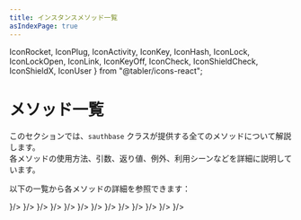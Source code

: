 ```yaml
---
title: インスタンスメソッド一覧
asIndexPage: true
---
```


  IconRocket,
  IconPlug,
  IconActivity,
  IconKey,
  IconHash,
  IconLock,
  IconLockOpen,
  IconLink,
  IconKeyOff,
  IconCheck,
  IconShieldCheck,
  IconShieldX,
  IconUser
} from "@tabler/icons-react";

# メソッド一覧

このセクションでは、`sauthbase` クラスが提供する全てのメソッドについて解説します。  
各メソッドの使用方法、引数、返り値、例外、利用シーンなどを詳細に説明しています。

以下の一覧から各メソッドの詳細を参照できます：

<Cards>
  <Cards.Card href="/docs/api-reference/methods/init" title="init" icon={<IconRocket />}/>
  <Cards.Card href="/docs/api-reference/methods/use" title="use" icon={<IconPlug />}/>
  <Cards.Card href="/docs/api-reference/methods/isReady" title="isReady" icon={<IconActivity />}/>
  <Cards.Card href="/docs/api-reference/methods/generateSecureKey" title="generateSecureKey" icon={<IconKey />}/>
  <Cards.Card href="/docs/api-reference/methods/calculateHmac" title="calculateHmac" icon={<IconHash />}/>
  <Cards.Card href="/docs/api-reference/methods/encrypt" title="encrypt" icon={<IconLock />}/>
  <Cards.Card href="/docs/api-reference/methods/decrypt" title="decrypt" icon={<IconLockOpen />}/>
  <Cards.Card href="/docs/api-reference/methods/generationAuthPageUrl" title="generationAuthPageUrl" icon={<IconLink />}/>
  <Cards.Card href="/docs/api-reference/methods/generateEncryptedToken" title="generateEncryptedToken" icon={<IconKeyOff />}/>
  <Cards.Card href="/docs/api-reference/methods/verifySession" title="verifySession" icon={<IconCheck />}/>
  <Cards.Card href="/docs/api-reference/methods/extractUserWithVerify" title="extractUserWithVerify" icon={<IconShieldCheck />}/>
  <Cards.Card href="/docs/api-reference/methods/extractUserUnsafe" title="extractUserUnsafe" icon={<IconShieldX />}/>
  <Cards.Card href="/docs/api-reference/methods/getUser" title="getUser" icon={<IconUser />}/>
</Cards>
